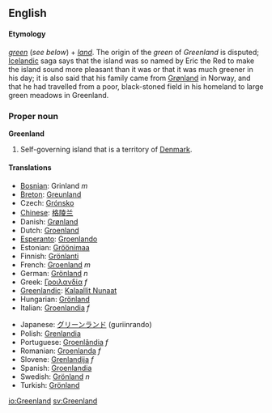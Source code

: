 ==English==
====Etymology====
''[[green]]'' (''see below'') + ''[[land]]''.  The origin of the ''green'' of ''Greenland'' is disputed; [[Iceland]]ic saga says that the island was so named by Eric the Red to make the island sound more pleasant than it was or that it was much greener in his day; it is also said that his family came from [[Grønland]] in Norway, and that he had travelled from a poor, black-stoned field in his homeland to large green meadows in Greenland.

===Proper noun===
'''Greenland'''
#Self-governing island that is a territory of [[Denmark]].

====Translations====
{{top}}
*[[Bosnian]]: Grinland ''m''
*[[Breton]]: [[Greunland]]
*Czech: [[Grónsko]]
*[[Chinese]]: [[格陵兰]]
*Danish: [[Grønland]]
*Dutch: [[Groenland]]
*[[Esperanto]]: [[Groenlando]]
*Estonian: [[Gröönimaa]]
*Finnish: [[Grönlanti]]
*French: [[Groenland]] ''m''
*German: [[Grönland]] ''n''
*Greek: [[Γροιλανδία]] ''f''
*[[Greenlandic]]: [[Kalaallit Nunaat]]
*Hungarian: [[Grönland]]
*Italian: [[Groenlandia]] ''f''
{{mid}}
*Japanese: [[グリーンランド]] (guriinrando)
*Polish: [[Grenlandia]]
*Portuguese: [[Groenlândia]] ''f''
*Romanian: [[Groenlanda]] ''f''
*Slovene: [[Grenlandija]] ''f''
*Spanish: [[Groenlandia]]
*Swedish: [[Grönland#Swedish|Grönland]] ''n''
*Turkish: [[Grönland]]
{{bottom}}
[[io:Greenland]]
[[sv:Greenland]]